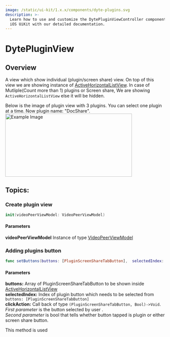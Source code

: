 ```yaml
---
image: /static/ui-kit/1.x.x/components/dyte-plugins.svg
description: >-
  Learn how to use and customize the DytePluginViewController component in Dyte's
  iOS UiKit with our detailed documentation.
---
```


# DytePluginView
## Overview
A view which show individual (plugin/screen share) view. On top of this view we are showing instance of 
[ActiveHorizontalListView](/ios/components/dyte-active-horizontal-list-view).
In case of Mutliple(Count more than 1) plugins or Screen share, We are showing `ActiveHorizontalListView`
else it will be hidden.

Below is the image of plugin view with 3 plugins. You can select one plugin at a time.
 Now plugin name: "DocShare".
<img src="/static/ios/iOS_show_plugin.jpg" alt="Example Image" width="400" height="200"/>


## Topics:

### Create plugin view
```swift
init(videoPeerViewModel: VideoPeerViewModel)
```
#### Parameters  
**videoPeerViewModel** Instance of type [VideoPeerViewModel](/ios/Helper-Classes/dyte-plugin-view-model)

### Adding plugins button
```swift
func setButtons(buttons: [PluginScreenShareTabButton],  selectedIndex: Int?, clickAction:@escaping(PluginScreenShareTabButton, Bool)->Void)
```
#### Parameters
**buttons:** Array of PluginScreenShareTabButton to be shown inside [ActiveHorizontalListView](/ios/components/dyte-active-horizontal-list-view)  
**selectedIndex:** Index of plugin button which needs to be selected from `buttons: [PluginScreenShareTabButton]`  
**clickAction:** Call back of type `(PluginScreenShareTabButton, Bool)->Void`.<br/>  *First parameter* is the button selected by user
.<br/>  *Second parameter* is bool that tells whether button tapped is plugin or either screen share button.

This method is used 


```swift

```



<head>
  <title>iOS DytePluginViewController</title>
</head>
